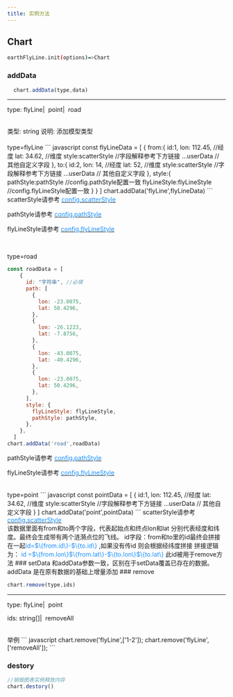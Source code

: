 ```yaml
---
title: 实例方法
---
```



## Chart
```bash
earthFlyLine.init(options)=>Chart
```

### addData
``` javascript
  chart.addData(type,data)
```
---
type: <Tag color="cyan">flyLine</Tag><span style="margin-right:8px;">|</span><Tag  color="cyan">point</Tag><span style="margin-right:8px;">|</span><Tag  color="cyan">road</Tag>

<br/>
<Tag color="blue">类型: string</Tag>
<Tag color="pink"> 说明: 添加模型类型</Tag>
<br/>
<br/>
<Tag color="red">type=flyLine</Tag>
``` javascript
const flyLineData = [
  {
    from:{
      id:1,
      lon: 112.45, //经度
      lat: 34.62, //维度
      style:scatterStyle //字段解释参考下方链接
      ...userData // 其他自定义字段
    },
    to:{
      id:2,
      lon: 14, //经度
      lat: 52, //维度
      style:scatterStyle //字段解释参考下方链接
      ...userData // 其他自定义字段
    },
    style:{
      pathStyle:pathStyle //config.pathStyle配置一致
      flyLineStyle:flyLineStyle //config.flyLineStyle配置一致
    }
  }
]
chart.addData('flyLine',flyLineData)
```
<Alert color="primary">
scatterStyle请参考 <a style="color:" href="/earth-flyline-docs/reference/property/#configscatterstyle"><span style="color:#1890ff;">config.scatterStyle</span></a>

pathStyle请参考 <a style="color:" href="/earth-flyline-docs/reference/property/#configpathstyle"><span style="color:#1890ff;">config.pathStyle</span></a> 

flyLineStyle请参考 <a style="color:" href="/earth-flyline-docs/reference/property/#configflylinestyle"><span style="color:#1890ff;">config.flyLineStyle</span></a> 


</Alert>
<br/>

<Tag color="red">type=road</Tag>
``` javascript
const roadData = [
    {
      id: "字符串", //必填
      path: [
        {
          lon: -23.0075,
          lat: 50.4296,
        },
        {
          lon: -26.1223,
          lat: -7.8756,
        },
        {
          lon: -43.0075,
          lat: -40.4296,
        },
        {
          lon: -23.0075,
          lat: 50.4296,
        },
      ],
      style: {
        flyLineStyle: flyLineStyle,
        pathStyle: pathStyle,
      },
    },
  ]
chart.addData('road',roadData)
```
<Alert color="primary">

pathStyle请参考 <a style="color:" href="/earth-flyline-docs/reference/property/#configpathstyle"><span style="color:#1890ff;">config.pathStyle</span></a> 

flyLineStyle请参考 <a style="color:" href="/earth-flyline-docs/reference/property/#configflylinestyle"><span style="color:#1890ff;">config.flyLineStyle</span></a> 

</Alert>
<br/>
<Tag color="red">type=point</Tag>
``` javascript
const pointData = [
  {
    id:1,
    lon: 112.45, //经度
    lat: 34.62, //维度
    style:scatterStyle //字段解释参考下方链接
    ...userData // 其他自定义字段
  }
]
chart.addData('point',pointData)
```
<Alert color="primary">
scatterStyle请参考 <a style="color:" href="/earth-flyline-docs/reference/property/#configscatterstyle"><span style="color:#1890ff;">config.scatterStyle</span></a>

</Alert>

<br/>
<Alert color="warning">
该数据里面有from和to两个字段，代表起始点和终点lon和lat 分别代表经度和纬度。最终会生成带有两个涟漪点位的飞线。
id字段：from和to里的id最终会拼接在一起<span style="color:#1890ff;">id=$\{from.id\}-$\{to.id\}</span> ,如果没有传id 则会根据经纬度拼接 拼接逻辑为： 
<span style="color:#1890ff;">id =$\{from.lon\}$\{from.lat\}-$\{to.lon\}$\{to.lat\}</span> 此id被用于remove方法
</Alert>
### setData
<Alert color="warning">
和addData参数一致，区别在于setData覆盖已存在的数据。addData 是在原有数据的基础上增量添加
</Alert>
### remove

``` javascript
chart.remove(type,ids)
````
---
type: <Tag color="cyan">flyLine</Tag><span style="margin-right:8px;">|</span><Tag  color="cyan">point</Tag>

ids: <Tag color="cyan">string[]</Tag><span style="margin-right:8px;">|</span><Tag  color="cyan">removeAll</Tag>

<br/>
<Tag color="red">举例</Tag>
<Alert color="warning">
``` javascript
chart.remove('flyLine',['1-2']);
chart.remove('flyLine',['removeAll']);
```
</Alert>

### destory

``` javascript
//销毁图表实例释放内存
chart.destory()
````
